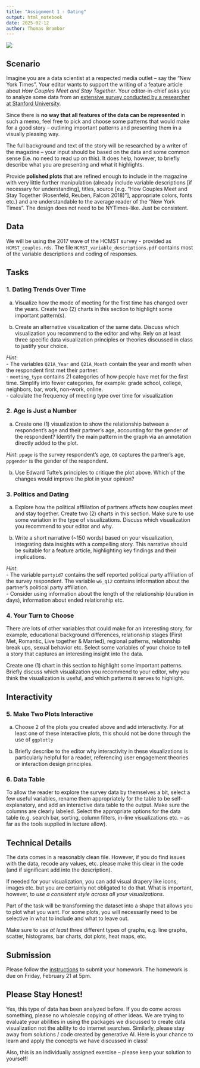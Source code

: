 ```yaml
---
title: "Assignment 1 - Dating"
output: html_notebook
date: 2025-02-12
author: Thomas Brambor
---
```


![](images/clipboard-2348474118.png)

## Scenario

Imagine you are a data scientist at a respected media outlet -- say the "New York Times". Your editor wants to support the writing of a feature article about *How Couples Meet and Stay Together*. Your editor-in-chief asks you to analyze some data from an [extensive survey conducted by a researcher at Stanford University](https://data.stanford.edu/hcmst).

Since there is **no way that all features of the data can be represented** in such a memo, feel free to pick and choose some patterns that would make for a good story -- outlining important patterns and presenting them in a visually pleasing way.

The full background and text of the story will be researched by a writer of the magazine -- your input should be based on the data and some common sense (i.e. no need to read up on this). It does help, however, to briefly describe what you are presenting and what it highlights.

Provide **polished plots** that are refined enough to include in the magazine with very little further manipulation (already include variable descriptions [if necessary for understanding], titles, source [e.g. "How Couples Meet and Stay Together (Rosenfeld, Reuben, Falcon 2018)"], appropriate colors, fonts etc.) and are understandable to the average reader of the "New York Times". The design does not need to be NYTimes-like. Just be consistent.

## Data

We will be using the 2017 wave of the HCMST survey - provided as `HCMST_couples.rds`. The file `HCMST_variable_descriptions.pdf` contains most of the variable descriptions and coding of responses.

## Tasks

### 1. Dating Trends Over Time

a) Visualize how the mode of meeting for the first time has changed over the years. Create two (2) charts in this section to highlight some important pattern(s).

b) Create an alternative visualization of the same data. Discuss which visualization you recommend to the editor and why. Rely on at least three specific data visualization principles or theories discussed in class to justify your choice.

_Hint_:  
- The variables `Q21A_Year` and `Q21A_Month` contain the year and month when the respondent first met their partner.  
- `meeting_type` contains 21 categories of how people have met for the first time. Simplify into fewer categories, for example: grade school, college, neighbors, bar, work, non-work, online.  
- calculate the frequency of meeting type over time for visualization  

### 2. Age is Just a Number

a) Create one (1) visualization to show the relationship between a respondent's age and their partner's age, accounting for the gender of the respondent? Identify the main pattern in the graph via an annotation directly added to the plot.

_Hint_: `ppage` is the survey respondent's age, `Q9` captures the partner's age, `ppgender` is the gender of the respondent. 

b) Use Edward Tufte's principles to critique the plot above. Which of the changes would improve the plot in your opinion?

### 3. Politics and Dating

a) Explore how the political affiliation of partners affects how couples meet and stay together. Create two (2) charts in this section. Make sure to use some variation in the type of visualizations. Discuss which visualization you recommend to your editor and why.

b) Write a short narrative (~150 words) based on your visualization, integrating data insights with a compelling story. This narrative should be suitable for a feature article, highlighting key findings and their implications.

_Hint_:   
- The variable `partyid7` contains the self reported political party affiliation of the survey respondent. The variable `w6_q12` contains information about the partner's political party affiliation.  
- Consider using information about the length of the relationship (duration in days), information about ended relationship etc.  

### 4. Your Turn to Choose

There are lots of other variables that could make for an interesting story, for example, educational background differences, relationship stages (First Met, Romantic, Live together & Married), regional patterns, relationship break ups, sexual behavior etc. Select some variables of your choice to tell a story that captures an interesting insight into the data.

Create one (1) chart in this section to highlight some important patterns. Briefly discuss which visualization you recommend to your editor, why you think the visualization is useful, and which patterns it serves to highlight.

## Interactivity

### 5. Make Two Plots Interactive

a) Choose 2 of the plots you created above and add interactivity. For at least one of these interactive plots, this should not be done through the use of `ggplotly` 

b) Briefly describe to the editor why interactivity in these visualizations is particularly helpful for a reader, referencing user engagement theories or interaction design principles.

### 6. Data Table

To allow the reader to explore the survey data by themselves a bit, select a few useful variables, rename them appropriately for the table to be self-explanatory, and add an interactive data table to the output. Make sure the columns are clearly labeled. Select the appropriate options for the data table (e.g. search bar, sorting, column filters, in-line visualizations etc. -- as far as the tools supplied in lecture allow).

## Technical Details

The data comes in a reasonably clean file. However, if you do find issues with the data, recode any values, etc. please make this clear in the code (and if significant add into the description).

If needed for your visualization, you can add visual drapery like icons, images etc. but you are certainly not obligated to do that. What is important, however, to *use a consistent style across all your visualizations*.

Part of the task will be transforming the dataset into a shape that allows you to plot what you want. For some plots, you will necessarily need to be selective in what to include and what to leave out.

Make sure to use *at least* three different types of graphs, e.g. line graphs, scatter, histograms, bar charts, dot plots, heat maps, etc.

## Submission

Please follow the [instructions](/Exercises/homework_submission_instructions.md) to submit your homework. The homework is due on Friday, February 21 at 5pm.

## Please Stay Honest!

Yes, this type of data has been analyzed before. If you do come across something, please no wholesale copying of other ideas. We are trying to evaluate your abilities in using the packages we discussed to create data visualization not the ability to do internet searches. Similarly, please stay away from solutions / code created by generative AI. Here is your chance to learn and apply the concepts we have discussed in class!  

Also, this is an individually assigned exercise -- please keep your solution to yourself!
